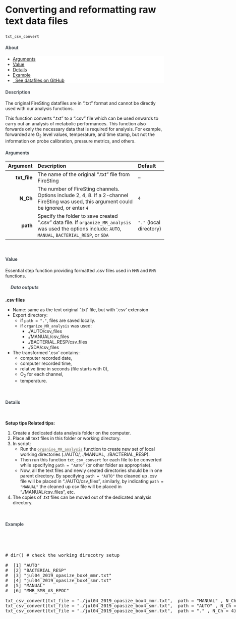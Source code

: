 



<div class="page-header">
  <h2 style="font-size: 30px; text-align:left;">Converting and reformatting raw text data files</h2>
`txt_csv_convert`
<br>
</div>


<h4 style="color:#495057; font-weight: bold;  text-align: left">About</h4>
<ul class="breadcrumb" style="background-color:#fff; border:none; color:#3e3f3a">
  <li><a href="#Arguments">Arguments</a></li>
  <li><a href="#Value">Value</a></li>
  <li><a href="#Details">Details</a></li>
  <li><a href="#Example">Example</a></li>
  <li><a href="#"><i class="fas fa-download"></i>&nbsp; See datafiles on GitHub</a></li>
</ul>


<h4 style="color:#495057; font-weight: bold;  text-align: left">Description</h4>

The original FireSting datafiles are in ".txt" format and cannot be directly used with our analysis functions.

This function converts ".txt" to a ".csv" file which can be used onwards to carry out an analysis of metabolic performances. This function also forwards only the necessary data that is required for analysis. For example, forwarded are O~2~ level values, temperature, and time stamp, but not the information on probe calibration, pressure metrics, and others. 

<h4><a style="color:#495057; font-weight: bold;  text-align: left" name="Arguments">Arguments</a></h4>

  Argument       | Description | Default
---: | :------------- | :---
**txt_file**    | The name of the original ".txt" file from FireSting | --
**N_Ch**        | The number of FireSting channels. Options include 2, 4, 8. If a 2-channel FireSting was used, this argument could be ignored, or enter `4` | `4`
**path**        | Specify the folder to save created “.csv” data file. If `organize_MR_analysis` was used the options include: `AUTO`, `MANUAL`, `BACTERIAL_RESP`, or `SDA` | `"."` (local directory)

<br><h4><a name="Value" style="color:#495057; font-weight: bold;  text-align: left">Value</a></h4>

Essential step function providing formatted .csv files used in `MMR` and `RMR` functions.

<h5 style="color:#495057; font-weight: bold;  text-align: left; text-indent:+10px;"><i class="fas fa-ellipsis-h"></i>&nbsp; Data outputs</h5>

**.csv files**

- Name: same as the text original ‘.txt’ file, but with '.csv' extension
- Export directory:
  * if `path = "."`, files are saved locally. 
  * if `organize_MR_analysis` was used:
    + ./AUTO/csv_files
    + ./MANUAL/csv_files
    + ./BACTERIAL_RESP/csv_files
    + ./SDA/csv_files
- The transformed '.csv' contains: 
  * computer recorded date,
  * computer recorded time,
  * relative time in seconds (file starts with 0),
  * O~2~ for each channel,
  * temperature. 

<br><h4><a name="Details" style="color:#495057; font-weight: bold;  text-align: left">Details</a></h4> <br>

**Setup tips Related tips:** 

1.	Create a dedicated data analysis folder on the computer.
2.	Place all text files in this folder or working directory.
3.	In script:
    + Run the <a href="./organise_MR_analysis.html" style = "color:#8e8c84; font-weight:bold;"><code>organise_MR_analysis</code></a> function to create new set of local working directories (./AUTO/, ./MANUAL, ./BACTERIAL_RESP). 
    + Then run this function `txt_csv_convert` for each file to be converted while specifying `path = “AUTO”` (or other folder as appropriate).
    + Now, all the text files and newly created directories should be in one parent directory. By specifying `path = "AUTO"` the cleaned up .csv file will be placed in "./AUTO/csv_files", similarly, by indicating `path = "MANUAL"` the cleaned up csv file will be placed in "./MANUAL/csv_files", etc. 
4.	The copies of .txt files can be moved out of the dedicated analysis directory. 

<br><h4><a name="Example" style="color:#495057; font-weight: bold;  text-align: left">Example</a></h4> <br>


<pre class = "sourceCode yaml"> 

# dir() # check the working direcotry setup
 
#  [1] "AUTO"
#  [2] "BACTERIAL_RESP"                   
#  [3] "jul04_2019_opasize_box4_mmr.txt"
#  [4] "jul04_2019_opasize_box4_smr.txt"  
#  [5] "MANUAL" 
#  [6] "MMR_SMR_AS_EPOC"                  
                     
txt_csv_convert(txt_file = "./jul04_2019_opasize_box4_mmr.txt",  path = "MANUAL" , N_Ch = 4)
txt_csv_convert(txt_file = "./jul04_2019_opasize_box4_smr.txt",  path = "AUTO" , N_Ch = 4)
txt_csv_convert(txt_file = "./jul04_2019_opasize_box4_smr.txt",  path = "." , N_Ch = 4) # the converted data (the .csv) files will be saved in the local directory

</pre>
